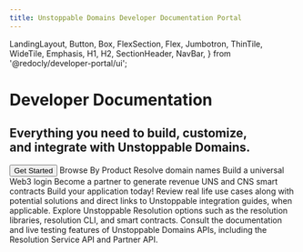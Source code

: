 ```yaml
---
title: Unstoppable Domains Developer Documentation Portal
---
```


  LandingLayout,
  Button,
  Box,
  FlexSection,
  Flex,
  Jumbotron,
  ThinTile,
  WideTile,
  Emphasis,
  H1,
  H2,
  SectionHeader,
  NavBar,
} from '@redocly/developer-portal/ui';



<NavBar location={props.location} standalone={false} />

<Jumbotron className="padding-top-bottom-20">
  <H1 className="margin-top-bottom-20">Developer Documentation</H1>
  <H2 className="margin-top-bottom-20">Everything you need to build, customize, <br/>and integrate with Unstoppable Domains.</H2>
  <Flex p={20} justifyContent="center">
     <Button variant="contained" size="xlarge" color="primary" to="getting-started/index.md">
      Get Started
    </Button>
  </Flex>
</Jumbotron>
<Box my={25}>
  <SectionHeader className="margin-top-bottom-30 padding-top-bottom-10">
    <Emphasis>Browse By Product</Emphasis>
  </SectionHeader>
  <FlexSection justifyContent="space-around" flexWrap="wrap">
    <WideTile to="resolution/overview.md" header="Resolution" className="margin-top-bottom-20">
        Resolve domain names
    </WideTile>
    <WideTile to="login-with-unstoppable/index.md" header="Identity" className="margin-top-bottom-20">
        Build a universal Web3 login
    </WideTile>
    <WideTile to="domain-distribution-and-management/overview.md" header="Distribute & Manage Domains" className="margin-top-bottom-20">
        Become a partner to generate revenue
    </WideTile>
    <WideTile to="smart-contracts/overview/uns-architecture-overview.md" header="Smart Contracts" className="margin-top-bottom-20">
        UNS and CNS smart contracts
    </WideTile>
  </FlexSection>
  <SectionHeader className="margin-top-bottom-30">
    Build your <Emphasis> application </Emphasis> today!
  </SectionHeader>
  <FlexSection justifyContent="space-around" flexWrap="wrap" className="padding-top-bottom-20">
    <ThinTile to="use-cases/index.mdx" icon={usecase} header="Use Cases">
        Review real life use cases along with potential solutions and
        direct links to Unstoppable integration guides, when applicable.
    </ThinTile>
    <ThinTile to="developer-toolkit/index.md" icon={toolkit} header="Unstoppable Resolution">
        Explore Unstoppable Resolution options such as the resolution libraries,
        resolution CLI, and smart contracts.
    </ThinTile>
    <ThinTile to="openapi/resolution.page.yaml" icon={apiref} header="API Reference">
        Consult the documentation and live testing features of Unstoppable Domains APIs,
        including the Resolution Service API and Partner API.
    </ThinTile>
  </FlexSection>
  <FlexSection justifyContent="space-around" flexWrap="wrap">
    <DeveloperSurvey/>
  </FlexSection>
</Box>
